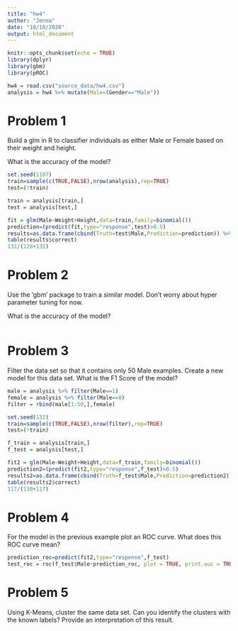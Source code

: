 ```yaml
---
title: "hw4"
author: "Jenna"
date: "10/10/2020"
output: html_document
---
```


```r
knitr::opts_chunk$set(echo = TRUE)
library(dplyr)
library(gbm)
library(pROC)
```

```r
hw4 = read.csv("source_data/hw4.csv")
analysis = hw4 %>% mutate(Male=(Gender=="Male"))
```
# Problem 1

Build a glm in R to classifier individuals as either Male or Female based on their weight and height.

What is the accuracy of the model?

```r
set.seed(1107)
train=sample(c(TRUE,FALSE),nrow(analysis),rep=TRUE)
test=(!train)

train = analysis[train,]
test = analysis[test,]

fit = glm(Male~Weight+Height,data=train,family=binomial())
prediction=(predict(fit,type="response",test)>0.5)
results=as.data.frame(cbind(Truth=test$Male,Prediction=prediction)) %>% mutate(correct=(Truth==Prediction))
table(results$correct)
131/(128+131)
```
# Problem 2

Use the 'gbm' package to train a similar model. Don't worry about hyper parameter tuning for now.

What is the accuracy of the model?

```r

```


# Problem 3

Filter the data set so that it contains only 50 Male examples. Create a new model for this data set. What is the F1 Score of the model?

```r
male = analysis %>% filter(Male==1)
female = analysis %>% filter(Male==0)
filter = rbind(male[1:50,],female)

set.seed(132)
train=sample(c(TRUE,FALSE),nrow(filter),rep=TRUE)
test=(!train)

f_train = analysis[train,]
f_test = analysis[test,]

fit2 = glm(Male~Weight+Height,data=f_train,family=binomial())
prediction2=(predict(fit2,type="response",f_test)>0.5)
results2=as.data.frame(cbind(Truth=f_test$Male,Prediction=prediction2)) %>% mutate(correct=(Truth==Prediction))
table(results2$correct)
117/(130+117)
```


# Problem 4

For the model in the previous example plot an ROC curve. What does this ROC curve mean?
```r
prediction_roc=predict(fit2,type="response",f_test)
test_roc = roc(f_test$Male~prediction_roc, plot = TRUE, print.auc = TRUE)
```


# Problem 5

Using K-Means, cluster the same data set. Can you identify the clusters with the known labels? Provide an interpretation of this result.

